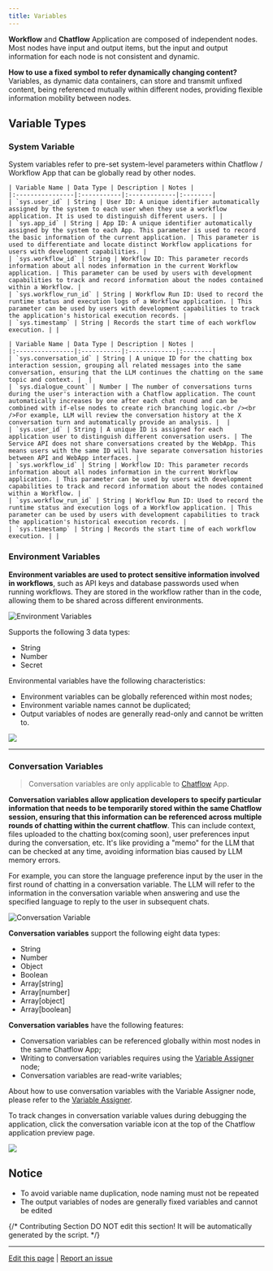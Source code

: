 ```yaml
---
title: Variables
---
```


**Workflow** and **Chatflow** Application are composed of independent nodes. Most nodes have input and output items, but the input and output information for each node is not consistent and dynamic.

**How to use a fixed symbol to refer dynamically changing content?** Variables, as dynamic data containers, can store and transmit unfixed content, being referenced mutually within different nodes, providing flexible information mobility between nodes.

## Variable Types

### System Variable

System variables refer to pre-set system-level parameters within Chatflow / Workflow App that can be globally read by other nodes.

<Tabs>
  <Tab title="Workflow">

    | Variable Name | Data Type | Description | Notes |
    |:----------------|:-----------|:-------------|:--------|
    | `sys.user_id` | String | User ID: A unique identifier automatically assigned by the system to each user when they use a workflow application. It is used to distinguish different users. | |
    | `sys.app_id` | String | App ID: A unique identifier automatically assigned by the system to each App. This parameter is used to record the basic information of the current application. | This parameter is used to differentiate and locate distinct Workflow applications for users with development capabilities. |
    | `sys.workflow_id` | String | Workflow ID: This parameter records information about all nodes information in the current Workflow application. | This parameter can be used by users with development capabilities to track and record information about the nodes contained within a Workflow. |
    | `sys.workflow_run_id` | String | Workflow Run ID: Used to record the runtime status and execution logs of a Workflow application. | This parameter can be used by users with development capabilities to track the application's historical execution records. |
    | `sys.timestamp` | String | Records the start time of each workflow execution. | |

  </Tab>
  <Tab title="Chatflow">
    
    | Variable Name | Data Type | Description | Notes |
    |:----------------|:-----------|:-------------|:--------|
    | `sys.conversation_id` | String | A unique ID for the chatting box interaction session, grouping all related messages into the same conversation, ensuring that the LLM continues the chatting on the same topic and context. |  |
    | `sys.dialogue_count` | Number | The number of conversations turns during the user's interaction with a Chatflow application. The count automatically increases by one after each chat round and can be combined with if-else nodes to create rich branching logic.<br /><br />For example, LLM will review the conversation history at the X conversation turn and automatically provide an analysis. |  |
    | `sys.user_id` | String | A unique ID is assigned for each application user to distinguish different conversation users. | The Service API does not share conversations created by the WebApp. This means users with the same ID will have separate conversation histories between API and WebApp interfaces. |
    | `sys.workflow_id` | String | Workflow ID: This parameter records information about all nodes information in the current Workflow application. | This parameter can be used by users with development capabilities to track and record information about the nodes contained within a Workflow. |
    | `sys.workflow_run_id` | String | Workflow Run ID: Used to record the runtime status and execution logs of a Workflow application. | This parameter can be used by users with development capabilities to track the application's historical execution records. |
    | `sys.timestamp` | String | Records the start time of each workflow execution. | |

  </Tab>
</Tabs>

### Environment Variables

**Environment variables are used to protect sensitive information involved in workflows**, such as API keys and database passwords used when running workflows. They are stored in the workflow rather than in the code, allowing them to be shared across different environments.

![Environment Variables](https://assets-docs.dify.ai/dify-enterprise-mintlify/en/guides/workflow/475c2b9a04b8c9ab16b7d3dba21755f3.png)

Supports the following 3 data types:

* String
* Number
* Secret

Environmental variables have the following characteristics:

* Environment variables can be globally referenced within most nodes;
* Environment variable names cannot be duplicated;
* Output variables of nodes are generally read-only and cannot be written to.

![](https://assets-docs.dify.ai/2025/06/8d9342615b3623ef4ce526a583a8de76.png)

***

### Conversation Variables

> Conversation variables are only applicable to [Chatflow](/en/guides/workflow/key-concepts#chatflow-and-workflow) App.

**Conversation variables allow application developers to specify particular information that needs to be temporarily stored within the same Chatflow session, ensuring that this information can be referenced across multiple rounds of chatting within the current chatflow**. This can include context, files uploaded to the chatting box(coming soon), user preferences input during the conversation, etc. It's like providing a "memo" for the LLM that can be checked at any time, avoiding information bias caused by LLM memory errors.

For example, you can store the language preference input by the user in the first round of chatting in a conversation variable. The LLM will refer to the information in the conversation variable when answering and use the specified language to reply to the user in subsequent chats.

![Conversation Variable](https://assets-docs.dify.ai/dify-enterprise-mintlify/en/guides/workflow/c04285fec92f13a20ccbd3e21361a30d.png)

**Conversation variables** support the following eight data types:

* String
* Number
* Object
* Boolean
* Array\[string]
* Array\[number]
* Array\[object]
* Array\[boolean]

**Conversation variables** have the following features:

* Conversation variables can be referenced globally within most nodes in the same Chatflow App;
* Writing to conversation variables requires using the [Variable Assigner](/en/guides/workflow/node/variable-assigner) node;
* Conversation variables are read-write variables;

About how to use conversation variables with the Variable Assigner node, please refer to the [Variable Assigner](/en/guides/workflow/node/variable-assigner).

To track changes in conversation variable values during debugging the application, click the conversation variable icon at the top of the Chatflow application preview page.

![](https://assets-docs.dify.ai/2024/11/cc8067fa4c96436f037f8210ebe3f65c.png)

## Notice

* To avoid variable name duplication, node naming must not be repeated
* The output variables of nodes are generally fixed variables and cannot be edited

{/*
Contributing Section
DO NOT edit this section!
It will be automatically generated by the script.
*/}

---

[Edit this page](https://github.com/langgenius/dify-docs/edit/main/en/guides/workflow/variables.mdx) | [Report an issue](https://github.com/langgenius/dify-docs/issues/new?template=docs.yml)

